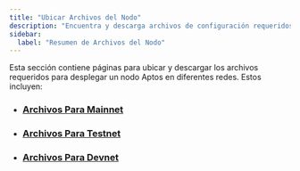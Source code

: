 ```yaml
---
title: "Ubicar Archivos del Nodo"
description: "Encuentra y descarga archivos de configuración requeridos, blobs génesis, y waypoints para desplegar nodos Aptos en redes mainnet, testnet, y devnet."
sidebar:
  label: "Resumen de Archivos del Nodo"
---
```


Esta sección contiene páginas para ubicar y descargar los archivos requeridos para desplegar un nodo Aptos
en diferentes redes. Estos incluyen:

- ### [Archivos Para Mainnet](/es/network/nodes/configure/node-files-all-networks/node-files-mainnet)
- ### [Archivos Para Testnet](/es/network/nodes/configure/node-files-all-networks/node-files-testnet)
- ### [Archivos Para Devnet](/es/network/nodes/configure/node-files-all-networks/node-files-devnet)
